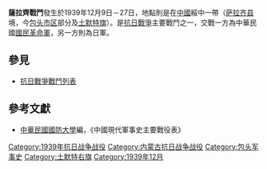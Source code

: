 {{Infobox Military Conflict|
campaign=|
image=|
caption=|
conflict=薩拉齊戰鬥|
date=1939年12月9日－27日|
place=[[中國|中國]]綏中|
result=國民革命軍由後套出發，破壞麥達台薩縣間鐵路及公路橋樑14座遭薩縣及二十四頃地之乙軍攻擊。激戰後，國軍於27日撤出。|
combatant1=中華民國國民革命軍騎7師|
combatant2=日軍之中國派遣軍騎一旅| 
commander1=[[門炳岳|門炳岳]]|
commander2=[[小島吉藏|小島吉藏]]|
strength1=|
strength2=|
casualties1=|
casualties2=|
}}
'''薩拉齊戰鬥'''發生於1939年12月9日－27日，地點則是在[[中國|中國]]綏中一帶（[[萨拉齐县|萨拉齐县]]境，今[[包头市|包头市区]]部分及[[土默特旗|土默特旗]]）。是[[抗日戰爭|抗日戰爭]]主要戰鬥之一，交戰一方為中華民國[[國民革命軍|國民革命軍]]，另一方則為日軍。
==參見==
*[[抗日戰爭戰鬥列表|抗日戰爭戰鬥列表]]
==參考文獻==
*[[中華民國|中華民國]][[國防大學_(臺灣)|國防大學]]編，《中國現代軍事史主要戰役表》

[[Category:1939年抗日战争战役|Category:1939年抗日战争战役]]
[[Category:内蒙古抗日战争战役|Category:内蒙古抗日战争战役]]
[[Category:包头军事史|Category:包头军事史]]
[[Category:土默特右旗|Category:土默特右旗]]
[[Category:1939年12月|Category:1939年12月]]